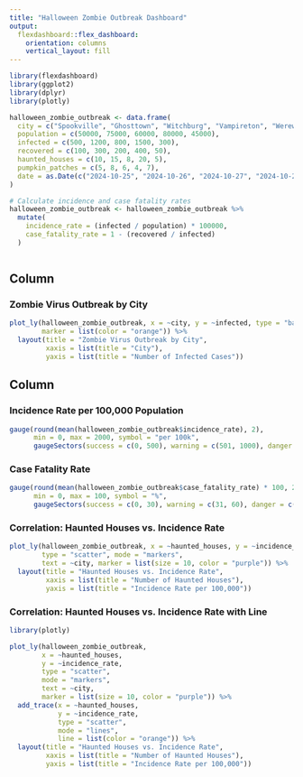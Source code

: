```yaml
---
title: "Halloween Zombie Outbreak Dashboard"
output: 
  flexdashboard::flex_dashboard:
    orientation: columns
    vertical_layout: fill
---
```


```r
library(flexdashboard)
library(ggplot2)
library(dplyr)
library(plotly)

```



```r
halloween_zombie_outbreak <- data.frame(
  city = c("Spookville", "Ghosttown", "Witchburg", "Vampireton", "Werewolfville"),
  population = c(50000, 75000, 60000, 80000, 45000),
  infected = c(500, 1200, 800, 1500, 300),
  recovered = c(100, 300, 200, 400, 50),
  haunted_houses = c(10, 15, 8, 20, 5),
  pumpkin_patches = c(5, 8, 6, 4, 7),
  date = as.Date(c("2024-10-25", "2024-10-26", "2024-10-27", "2024-10-28", "2024-10-29"))
)

# Calculate incidence and case fatality rates
halloween_zombie_outbreak <- halloween_zombie_outbreak %>%
  mutate(
    incidence_rate = (infected / population) * 100000,
    case_fatality_rate = 1 - (recovered / infected)
  )



```

Column {data-width=650}
-----------------------------------------------------------------------

### Zombie Virus Outbreak by City

```r
plot_ly(halloween_zombie_outbreak, x = ~city, y = ~infected, type = "bar", 
        marker = list(color = "orange")) %>%
  layout(title = "Zombie Virus Outbreak by City",
         xaxis = list(title = "City"),
         yaxis = list(title = "Number of Infected Cases"))

```



Column {data-width=650}
-----------------------------------------------------------------------

### Incidence Rate per 100,000 Population

```r
gauge(round(mean(halloween_zombie_outbreak$incidence_rate), 2),
      min = 0, max = 2000, symbol = "per 100k", 
      gaugeSectors(success = c(0, 500), warning = c(501, 1000), danger = c(1001, 2000)))

```

### Case Fatality Rate
```r
gauge(round(mean(halloween_zombie_outbreak$case_fatality_rate) * 100, 2),
      min = 0, max = 100, symbol = "%", 
      gaugeSectors(success = c(0, 30), warning = c(31, 60), danger = c(61, 100)))


```



### Correlation: Haunted Houses vs. Incidence Rate


```r
plot_ly(halloween_zombie_outbreak, x = ~haunted_houses, y = ~incidence_rate, 
        type = "scatter", mode = "markers",
        text = ~city, marker = list(size = 10, color = "purple")) %>%
  layout(title = "Haunted Houses vs. Incidence Rate",
         xaxis = list(title = "Number of Haunted Houses"),
         yaxis = list(title = "Incidence Rate per 100,000"))

```

### Correlation: Haunted Houses vs. Incidence Rate with Line

```r
library(plotly)

plot_ly(halloween_zombie_outbreak, 
        x = ~haunted_houses, 
        y = ~incidence_rate, 
        type = "scatter", 
        mode = "markers",
        text = ~city, 
        marker = list(size = 10, color = "purple")) %>%
  add_trace(x = ~haunted_houses, 
            y = ~incidence_rate, 
            type = "scatter", 
            mode = "lines",
            line = list(color = "orange")) %>%
  layout(title = "Haunted Houses vs. Incidence Rate",
         xaxis = list(title = "Number of Haunted Houses"),
         yaxis = list(title = "Incidence Rate per 100,000"))

```

